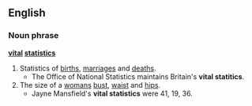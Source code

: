 ==English==
===Noun phrase===
'''[[vital]] [[statistics]]'''
#Statistics of [[birth]]s, [[marriage]]s and [[death]]s.
#* The Office of National Statistics maintains Britain's '''vital statitics'''.
#The size of a [[woman]]s [[bust]], [[waist]] and [[hip]]s.
#* Jayne Mansfield's '''vital statistics''' were 41, 19, 36.